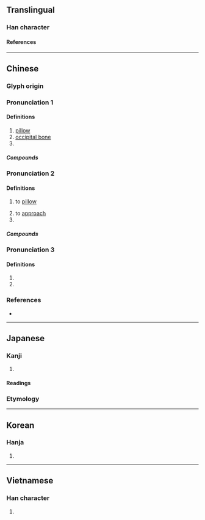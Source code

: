 {{character info}}
==Translingual==

===Han character===
{{Han char|rn=75|rad=木|as=04|sn=8|four=44912|canj=DLBU|ids=⿰木冘}}

====References====
{{Han ref|kx=0515.160|dkj=14546|dj=0903.150|hdz=21175.020|uh=6795}}

----

==Chinese==
{{zh-forms}}

===Glyph origin===
{{Han etym}}

===Pronunciation 1===
{{zh-pron
|m=zhěn
|c=zam2
|h=pfs=chṳ́m
|mn=chím
|mc=2
|oc=1,2
|cat=n
}}

====Definitions====
{{zh-hanzi}}

# [[pillow]]
# [[occipital bone]]
# {{zh-alt-form|軫|cross board at rear of a carriage}}

=====Compounds=====
{{zh-der|冰枕|倒枕搥床|同衾共枕|大衾長枕|安枕|一枕黃粱|安枕而臥|伏枕|引枕|共枕|就枕|安枕無憂|奉枕席|孤衾獨枕|大迎枕|呂公枕|倒枕捶床|枕髁|枕席|扇枕溫衾|枕席之歡|民不安枕|捶床拍枕|枕心|扇枕溫席|搗枕搥床|戀枕|枕邊靈|枕頭|枕中書|溫席扇枕|枕頭箱|枕冷衾寒|枕邊細語|玉枕|捶床搗枕|拐枕|枕榻|抱枕|枕木|枕中記|熨衣枕|枕套|拂枕席|枕邊人|椎床倒枕|枕巾|枕骨|扇枕溫被|枕中鴻寶|打枕捶床|枕箱|薦枕|雞鳴枕|薦枕席|繡花枕頭|遊仙枕|臥不安枕|藉草枕塊|軌枕|菊枕|高枕無虞|高枕而臥|高枕而眠|高枕無憂|高枕安寢|高枕不虞|衾枕之樂|高枕|高枕安臥|長枕大被|角枕|靠枕|高枕無事|落枕|警枕|高枕勿憂|衾枕|衾寒枕冷}}

===Pronunciation 2===
{{zh-pron
|m=zhěn,zhèn,1nb=Mainland,2nb=Taiwan
|c=zam3
|mc=3
|oc=2,3
|cat=v,pn
}}

====Definitions====
{{zh-hanzi}}

# to [[pillow]]
#: {{zh-x|堆 屍 貯 積 手足 相{xiāng} 枕||CL|ref={{lang|zh|[[w:zh:王秀楚|王秀楚]]《[[w:zh:揚州十日記|揚州十日記]]》}}}}
# to [[approach]]
# {{surname|zh}}

=====Compounds=====
{{zh-der|寢苫枕草|傷亡枕藉|寢苫枕塊|枕戈汗馬|曲肱而枕|枕戈待旦|枕戈坐甲|漱流枕石|枕流漱石|漱石枕流|枕藉|死者相枕|枕戈泣血|枕腕|死傷相枕|死相枕藉|泣血枕戈|枕石漱流|枕經藉史|枕戈嘗膽|枕塊|枕戈飲膽|枕戈寢甲|枕戈待敵|葄枕|餓殍枕藉}}

===Pronunciation 3===
{{zh-pron
|m=chén
|mc=1
|oc=n,1
|cat=n,v
}}

====Definitions====
{{zh-hanzi}}

# {{taxlink|Lindera umbellata|species|ver=171120}}
# {{zh-alt-form|沉}}

===References===
* {{R:yue:Hanzi}}

----

==Japanese==

===Kanji===
{{ja-kanji|rs=木04}}

# {{rfdef|ja|sort=木04}}

====Readings====
{{ja-readings
|on=ちん
|kun=まくら-
}}

===Etymology===
{{ja-see|まくら}}

----

==Korean==

===Hanja===
{{ko-hanja|침}}

# {{rfdef|ko|sort=木04}}

----

==Vietnamese==

===Han character===
{{vi-readings|rs=木04|reading=[[chẳm]], [[chắm]], [[chẩm]], [[chũm]], [[chấm]], [[chỏm]]}}

# {{rfdef|vi|sort=木04}}
